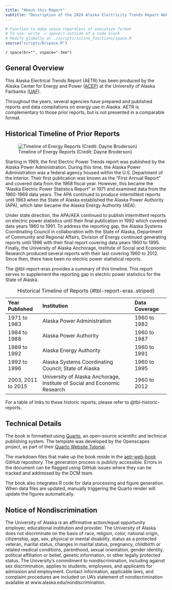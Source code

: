 ```yaml
---
title: "About this Report"
subtitle: "Description of the 2024 Alaska Electricity Trends Report Web Book"
---
```


```r

# Function to make space regardless of execution format
# To use: write `r space() outside of a code block
# Modify globally at ./scripts/inline_functions/space.R
source("scripts/R/space.R")

```

`r space(br="", vspace="-3em")`

## General Overview

This Alaska Electrical Trends Report (AETR) has been produced by the Alaska Center for Energy and Power ([ACEP](https://www.uaf.edu/acep/)) at the University of Alaska Fairbanks ([UAF](https://www.uaf.edu/uaf/index.php)).  

Throughout the years, several agencies have prepared and published reports and data compilations on energy use in Alaska. AETR is complementary to those prior reports, but is not presented in a comparable format. 


## Historical Timeline of Prior Reports {#sec-historic-timeline}

![Timeline of Energy Reports (Credit: Dayne Broderson)](images/energy_stats_timeline.png){#fig-report-timeline}

Starting in 1969, the first Electric Power Trends report was published by the Alaska Power Administration. During this time, the Alaska Power Administration was a federal agency housed within the U.S. Department of the Interior. Their first publication was known as the “First Annual Report” and covered data from the 1968 fiscal year. However, this became the “Alaska Electric Power Statistics Report” in 1971 and examined data from the 1960-1969 data years. The APA continued to produce intermittent reports until 1983 when the State of Alaska established the Alaska Power Authority (APA), which later became the Alaska Energy Authority (AEA). 

Under state direction, the APA/AEA continued to publish intermittent reports on electric power statistics until their final publication in 1992 which covered data years 1960 to 1991. To address the reporting gap, the Alaska Systems Coordinating Council in collaboration with the State of Alaska, Department of Community and Regional Affairs, Division of Energy continued generating reports until 1996 with their final report covering data years 1960 to 1995. Finally, the University of Alaska Anchorage, Institute of Social and Economic Research produced several reports with their last covering 1960 to 2012. Since then, there have been no electric power statistical reports. 

The @tbl-report-eras provides a summary of this timeline. This report serves to supplement the reporting gap in electric power statistics for the State of Alaska. 


| Year Published  | Institution  | Data Coverage |
|:---------|:-------------------------|:---------|
| 1971 to 1983  | Alaska Power Administration  | 1960 to 1982 |
| 1984 to 1988  | Alaska Power Authority       | 1960 to 1987 |
| 1989 to 1992  | Alaska Energy Authority      | 1960 to 1991 |
| 1992 to 1996  | Alaska Systems Coordinating Council; State of Alaska | 1960 to 1995 |
| 2003, 2011 to 2015 | University of Alaska Anchorage, Institute of Social and Economic Research | 1960 to 2012 | 
:  Historical Timeline of Reports {#tbl-report-eras .striped}

For a table of links to these historic reports, please refer to @tbl-historic-reports.

::: {.content-visible when-format="html"}
## Technical Details

The book is formatted using [Quarto](https://quarto.org), an open-source scientific and technical publishing system. The template was developed by the Openscapes project, as part of their [Quarto Website Tutorial](https://github.com/Openscapes/quarto-website-tutorial).

The markdown files that make up the book reside in the [aetr-web-book](https://github.com/acep-uaf/aetr-web-book) GitHub repository. The generation process is publicly accessible. Errors in the document can be flagged using GitHub issues where they can be tracked and addressed by the DCM team.

The book also integrates R code for data processing and figure generation. When data files are updated, manually triggering the Quarto render will update the figures automatically.

## Notice of Nondiscrimination

The University of Alaska is an affirmative action/equal opportunity employer, educational institution and provider.  The University of Alaska does not discriminate on the basis of race, religion, color, national origin, citizenship, age, sex, physical or mental disability, status as a protected veteran, marital status, changes in marital status, pregnancy, childbirth or related medical conditions, parenthood, sexual orientation, gender identity, political affiliation or belief, genetic information, or other legally protected status. The University's commitment to nondiscrimination, including against sex discrimination, applies to students, employees, and applicants for admission and employment. Contact information, applicable laws, and complaint procedures are included on UA's statement of nondiscrimination available at www.alaska.edu/nondiscrimination.

:::